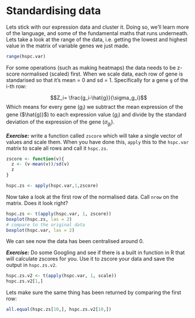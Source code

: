 # Standardising data

Lets stick with our expression data and cluster it. Doing so, we'll learn more of the language, and some of the fundamental maths that runs underneath. Lets take a look at the range of the data, i.e. getting the lowest and highest value in the matrix of variable genes we just made.
```r
range(hspc.var)
```

For some operations (such as making heatmaps) the data needs to be z-score normalised (scaled) first. When we scale data, each row of gene is standarised so that it's mean = 0 and sd = 1. Specifically for a gene `g` of the i-th row:

$$Z_i= \frac{g_i-\hat{g}}{\sigma_g_i}$$
Which means for every gene ($g_i$) we subtract the mean expression of the gene ($\hat{g)}$) to each expression value ($g_i$) and divide by the standard deviation of the expression of the gene ($\sigma_g_i$).

***Exercise:*** write a function called `zscore` which will take a single vector of values and scale them. When you have done this, `apply` this to the `hspc.var` matrix to scale all rows and call it `hspc.zs`.
```r
zscore <- function(v){
  z <- (v-mean(v))/sd(v)
  z
}

hspc.zs <- apply(hspc.var,1,zscore)
```

Now take a look at the first row of the normalised data. Call `nrow` on the matrix. Does it look right? 
```r
hspc.zs <- t(apply(hspc.var, 1, zscore))
boxplot(hspc.zs, las = 2)
# compare to the original data
boxplot(hspc.var, las = 2)
```
We can see now the data has been centralised around 0.

***Exercise:*** Do some Googling and see if there is a built in function in R that will calculate zscores for you. Use it to zscore your data and save the output in `hspc.zs.v2`.

```r
hspc.zs.v2 <- t(apply(hspc.var, 1, scale))
hspc.zs.v2[1,]

```

Lets make sure the same thing has been returned by comparing the first row:
```r
all.equal(hspc.zs[10,], hspc.zs.v2[10,])
```








